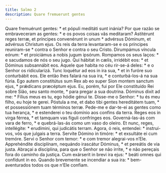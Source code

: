 ```yaml
---
title: Salmo 2
description: Quare fremuerunt gentes
---
```


<div class="side-by-side not-content">
  <span>
    Quare fremuérunt gentes: * et pópuli meditáti sunt inánia?
  </span>
  <span>
    Por que razão se embraveceram as gentes: * e os povos coisas vãs meditaram?
  </span>
  <span>
    Astitérunt reges terræ, et príncipes convenérunt in unum * advérsus Dóminum,
    et advérsus Christum ejus.
  </span>
  <span>
    Os reis da terra levantaram-se e os príncipes reuniram-se * contra o Senhor
    e contra o seu Cristo.
  </span>
  <span>
    Dirumpámus víncula eórum: * et proiciámus a nobis jugum ipsórum.
  </span>
  <span>
    Rompamos os seus laços: * e sacudamos de nós o seu jugo.
  </span>
  <span>
    Qui hábitat in cælis, irridébit eos: * et Dóminus subsannábit eos.
  </span>
  <span>
    Aquele que habita no céu rir-se-á deles: * e o Senhor os ridicularizá.
  </span>
  <span>
    Tunc loquétur ad eos in ira sua, * et in furóre suo conturbábit eos.
  </span>
  <span>
    Ele então lhes falará na sua ira, * e conturbá-los-á na sua fúria.
  </span>
  <span>
    Ego autem constitútus sum Rex ab eo super Sion montem sanctum ejus, *
    prǽdicans præcéptum ejus.
  </span>
  <span>
    Eu, porém, fui por Ele constituído Rei sobre Sião, seu santo monte, * para
    pregar a sua doutrina.
  </span>
  <span>
    Dóminus dixit ad me: * Fílius meus es tu, ego hódie génui te.
  </span>
  <span>
    Disse-me o Senhor: * tu és meu filho, eu hoje te gerei.
  </span>
  <span>
    Póstula a me, et dabo tibi gentes hereditátem tuam, * et possessiónem tuam
    términos terræ.
  </span>
  <span>
    Pede-me e dar-te-ei as gentes como tua herança, * e estenderei o teu domínio
    aos confins da terra.
  </span>
  <span>
    Reges eos in virga férrea, * et tamquam vas fíguli confrínges eos.
  </span>
  <span>
    Governá-las-ás com vara de ferro, * e quebrá-las-ás como um vaso do oleiro.
  </span>
  <span>
    Et nunc, reges, intellégite: * erudímini, qui judicátis terram.
  </span>
  <span>
    Agora, ó reis, entendei: * instruí-vos, vós que julgais a terra.
  </span>
  <span>
    Servíte Dómino in timóre: * et exsultáte ei cum tremóre.
  </span>
  <span>
    Servi o Senhor com temor: * e com tremor alegrai-vos n’Ele.
  </span>
  <span>
    Apprehéndite disciplínam, nequándo irascátur Dóminus, * et pereátis de via
    justa.
  </span>
  <span>
    Abraçai a disciplina, para que o Senhor se não irrite, * e não pereçais fora
    do caminho da justiça.
  </span>
  <span>
    Cum exárserit in brevi ira ejus: * beáti omnes qui confídunt in eo.
  </span>
  <span>
    Quando brevemente se incendiar a sua ira: * bem-aventurados todos os que
    n’Ele confiam.
  </span>
</div>
